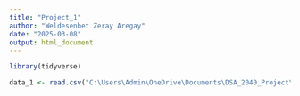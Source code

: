 ```yaml
---
title: "Project_1"
author: "Weldesenbet Zeray Aregay"
date: "2025-03-08"
output: html_document
---
```


```r
library(tidyverse)

```

```r
data_1 <- read.csv("C:\Users\Admin\OneDrive\Documents\DSA_2040_Project\Datamining_Project_DSA2040\data\new_retail_data_2.csv")
```

